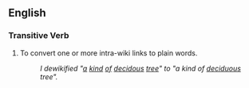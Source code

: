 ==English==

===Transitive Verb===
# To convert one or more intra-wiki links to plain words.
#: ''I dewikified "[[a]] [[kind]] [[of]] [[decidous]] [[tree]]" to "a kind of [[deciduous]] tree".''